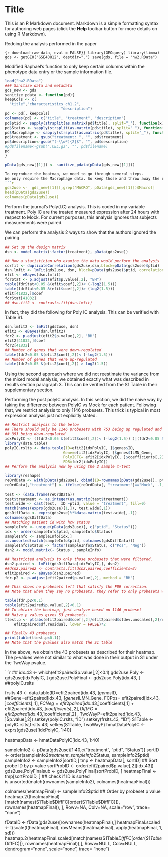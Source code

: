 Title
========================================================

This is an R Markdown document. Markdown is a simple formatting syntax for authoring web pages (click the **Help** toolbar button for more details on using R Markdown).

Redoing the analysis performed in the paper 

```{r download-raw-data, eval = FALSE}}
library(GEOquery)
library(limma)
gds <- getGEO("GSE40812", destdir=".")
save(gds, file = "hw2.RData")
```

Modified Raphael's function to only keep certain columns within the phenotype data entry or the sample information file.
```r
load("hw2.RData")
### Sanitize data and metadata
gds_new <- gds
sanitize_pdata <- function(pd){
keepCols <- c(
  "title","characteristics_ch1.2",
                         "description")
pd <- pd[, keepCols]
colnames(pd) <- c("title", "treatment", "description")
pd$ptid <- sapply(strsplit(as.matrix(pd$title), split="_"), function(x) x[2])
pd$Status <- sapply(strsplit(as.matrix(pd$title), split="_"), function(x) x[3])
pd$Macrophage <- sapply(strsplit(as.matrix(pd$title), split="_"), function(x) x[5])
pd$treatment <- gsub("treatment: ", "", pd$treatment)
pd$description<-gsub("(-\\w*){2}$", "", pd$description)
#pd$filename<-gsub(".CEL.gz", "", pd$filename)
pd
}

pData(gds_new[[1]]) <- sanitize_pdata(pData(gds_new[[1]]))

To reproduce the heatmap, we need to go through several steps. 
We only require the Macrophage data. So keep those and throw away the rest
```r

gds2use <-  gds_new[[1]][,grep("MACRO", pData(gds_new[[1]])$Macro)]
head(pData(gds2use))
colnames(pData(gds2use)) 
```

Perform the journal's Poly(I.C) analysis. This is coded in my variable treatment. Poly IC are the treated measured expression after 24 hours with respect to Mock. For current purposes, this analysis ignores that subjects measurements were paired. 

We can perform the analysis 2 ways to show that the authors ignored the pairing. 
```r
## Set up the design matrix
dsn <- model.matrix(~factor(treatment), pData(gds2use))

## How a statistician who examine the data would perform the analysis
corfit <- duplicateCorrelation(gds2use,dsn,block=pData(gds2use)$ptid)
dsn.lmfit <- lmFit(gds2use, dsn, block=pData(gds2use)$ptid, correlation = corfit$consensus.correlation)
efit <- eBayes(dsn.lmfit)
fdrStat <- p.adjust(efit$p.value[,2], "BH")
table(fdrStat<0.05 &(efit$coef[,2])< (-log2(1.5)))
table(fdrStat<0.05 &(efit$coef[,2])> (log2(1.5)))
efit[41832,]$coef
fdrStat[41832]
## dsn.fit2 <- contrasts.fit(dsn.lmfit)
```

In fact, they did the following for Poly IC analysis. This can be verified with Table S1.  
```r

dsn.lmfit2 <- lmFit(gds2use, dsn)
efit2 <- eBayes(dsn.lmfit2)
fdr2 <- p.adjust(efit2$p.value[,2], "BH")
efit2[41832,]$coef
fdr2[41832]
## Number of genes that were down-regulated
table(fdr2<0.05 &(efit2$coef[,2])< (-log2(1.5)))
## Number of genes that were up-regulated
table(fdr2<0.05 &(efit2$coef[,2]) > log2(1.5))

```
Using the second approach where we did not reestimate the variance from the mixed model analysis, we obtained exactly what was described in results section paragraph 3. This can be verified from the S1 Table in their supplementary section.

Performing the post polyIC analysis. In this section, we did the naive way by taking the difference between PolyIC vs Mock for each patient. Following that, we restrict analysis to only 1146 probesets. This trick is typical in most expression analysis just not explicitly stated.

```r

## Restrict analysis to the below
## There should only be 1146 probesets with 753 being up regulated and
## 393 being down-regulated
idxPolyIC <- ((fdr2<0.05 &(efit2$coef[,2])< (-log2(1.5)) )|(fdr2<0.05 &(efit2$coef[,2]) > log2(1.5)))
library(data.table)
polyIC.rslts <- data.table(ID=efit2[idxPolyIC, ]$genes$ID, 
                          Gene=efit2[idxPolyIC, ]$genes$ILMN_Gene, 
                          PolyICFC= efit2[idxPolyIC, ]$coefficients[,2], 
                          FDR=fdr2[idxPolyIC])
## Perform the analysis now by using the 2 sample t-test

library(reshape)
reOrdData <- with(pData(gds2use), cbind(ID=rownames(pData(gds2use)), ptid, treatment))
reOrdData[,"treatment"] <- ifelse(reOrdData[, "treatment"]=="Mock", -1, 1)

test <- (data.frame(reOrdData))
test$treatment <- as.integer(as.matrix(test$treatment))
test.wide <- cast(test,  ID ~ptid, value = "treatment", fill=0)
match(names(exprs(gds2use)[1,]), test.wide[,1])
gdsDiffData <- exprs(gds2use)%*%data.matrix(test.wide[,-1])
colnames(gdsDiffData)
## Matching patient id with hcv status
sampleInfo <- unique(pData(gds2use)[, c("ptid", "Status")])
idx <- order(sampleInfo$ptid, sampleInfo$Status)
sampleInfo <- sampleInfo[idx,]
is.unsorted(match(sampleInfo$ptid, colnames(gdsDiffData)))
sampleInfo$Status <- factor(sampleInfo$Status, c("Pos", "Neg"))
dsn2 <- model.matrix(~ Status , sampleInfo)

## Restricted analysis to only those probesets that were filtered. 
dsn2.paired <- lmFit(gdsDiffData[idxPolyIC,], dsn2)
##dsn2.paired2 <- contrasts.fit(dsn2.paired,coefficients=2)
efit2paired <- eBayes(dsn2.paired)
fdr.p2 <- p.adjust(efit2paired$p.value[,2], method = "BH")

## This shows no probesets left that satisfy the FDR correction. 
## Note that when they say no probesets, they refer to only probesets which they filtered.

table(fdr.p2<0.1)
table(efit2paired$p.value[,2]<0.1)
## To obtain the heatmap, just analyze based on 1146 probeset
## Naive p values gives 53 probesets.
ttest.p <- pt(abs(efit2paired$coef[,2]/efit2paired$stdev.unscaled[,2]/efit2paired$sigma), 
    efit2paired$df.residual, lower = FALSE)*2

## Finally 43 probesets
print(table(ttest.p<0.1))
## Note that the pvalues also match the S1 table

```
In the above, we obtain the 43 probesets as described for their heatmap. The p-values were not similar to what was done  in their output in S1 under the TwoWay pvalue. 

```r
##
idx.43 <- which(efit2paired$p.value[,2]<0.1)
gds2use.Poly <- gds2use[idxPolyIC, ]
gds2use.PolyFinal <- gds2use.Poly[idx.43, ]
##polyIC.rslts

frslts.43 <- data.table(ID=efit2paired[idx.43, ]$genes$ID, 
                        ##Gene=efit2paired[idx.43, ]$genes$ILMN_Gene, 
                        FCPos= efit2paired[idx.43, ]$coefficients[,1], 
                        FCNeg= efit2paired[idx.43, ]$coefficients[,1] + efit2paired[idx.43, ]$coefficients[,2], 
                        DiffFC= efit2paired[idx.43, ]$coefficients[,2] , 
                        TwoWayP=efit2paired[idx.43, ]$p.value[,2])
setkey(polyIC.rslts, "ID")
setkey(frslts.43, "ID")
S1Table <- polyIC.rslts[frslts.43]
setkey(S1Table, TwoWayP)
hmatDataPolyIC <- exprs(gds2use)[idxPolyIC, 1:40]


heatmapData <- hmatDataPolyIC[idx.43, 1:40]

sampleInfo2 <- pData(gds2use)[1:40,c("treatment", "ptid", "Status")]
sortID <- order(sampleInfo2$treatment, sampleInfo2$Status, sampleInfo2$ptid)
sampleInfo2 <- sampleInfo2[sortID,]
tmp <- heatmapData[, sortID]
## Sort probe ID by p-value
sortProbID <- order(efit2paired$p.value[,2][idx.43])
gds2use.PolyFinalsub <- gds2use.PolyFinal[sortProbID, ]
heatmapFinal <- tmp[sortProbID, ]
## check if ID is sorted
is.unsorted(match(rownames(sampleInfo2), colnames(heatmapFinal)))

colnames(heatmapFinal) <- sampleInfo2$ptid
## Order by probeset p value
heatmap.2((heatmapFinal)[match(names(S1Table$DiffFC[order(S1Table$DiffFC)]), 
                    rownames(heatmapFinal)), ], 
          Rowv=NA, Colv=NA, scale="row", trace= "none")

fDataID <- fData(gds2use)[rownames(heatmapFinal),]
heatmapFinal.scaled <- t(scale(t(heatmapFinal), rowMeans(heatmapFinal), apply(heatmapFinal, 1, sd)))
heatmap.2(heatmapFinal.scaled[match(names(S1Table$DiffFC[order(S1Table$DiffFC)]),
                                    rownames(heatmapFinal)),],
          Rowv=NULL, Colv=NULL,
          dendrogram="none", 
          scale="none", trace= "none")

